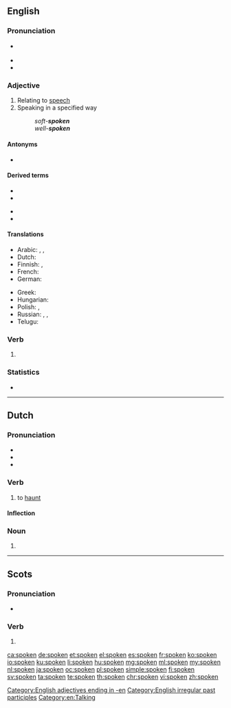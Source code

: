 {{also|spöken}}
==English==
{{wikipedia|dab=spoken}}

===Pronunciation===
* {{a|US}} {{IPA|/ˈspoʊkən/|lang=en}}
* {{audio|en-us-spoken.ogg|Audio (US)|lang=en}}
* {{rhymes|əʊkən|lang=en}}

===Adjective===
{{en-adj}}

# Relating to [[speech]]
# Speaking in a specified way
#: ''soft-'''spoken''' ''
#: ''well-'''spoken''' ''

====Antonyms====
* {{l|en|unspoken}}

====Derived terms====
{{top2}}
* {{l|en|free-spoken}}
* {{l|en|soft-spoken}}
{{mid2}}
* {{l|en|spokenness}}
* {{l|en|unspokenness}}
{{bottom}}

====Translations====
{{trans-top|concerning speech}}
* Arabic: {{t|ar|مَنْطُوق}}, {{t|ar|شَفَهِيّ}}, {{t|ar|مَحْكِيّ}}
* Dutch: {{t+|nl|gesproken}}
* Finnish: {{t+|fi|puhuttu}}, {{t+|fi|puhe|alt=puhe-}}
* French: {{t+|fr|parlé}}
* German: {{t+|de|gesprochen}}
{{trans-mid}}
* Greek: {{t+|el|προφορικός}}
* Hungarian: {{t|hu|beszélt}}
* Polish: {{t|pl|mówiony}}, {{t+|pl|ustny}}
* Russian: {{t+|ru|у́стный}} {{qualifier|oral}}, {{t+|ru|речево́й}} {{qualifier|related to speech}}, {{t+|ru|разгово́рный}} {{qualifier|colloquial}}
* Telugu: {{t+|te|భాషితము}}
{{trans-bottom}}

===Verb===
{{head|en|past participle}}

# {{past participle of|speak|lang=en|nocat=1}}

===Statistics===
* {{rank|religion|dress|degree|917|spoken|stop|moral|mighty}}

[[Category:English adjectives ending in -en]]
[[Category:English irregular past participles]]
[[Category:en:Talking]]

----

==Dutch==

===Pronunciation===
* {{IPA|/ˈspokən/|lang=nl}}
* {{audio|Nl-spoken.ogg|Audio|lang=nl}}
* {{rhymes|oːkən|lang=nl}}

===Verb===
{{nl-verb}}

# to [[haunt]]

====Inflection====
{{nl-conj-wk|spook|spoke}}

===Noun===
{{head|nl|noun plural form}}

# {{nl-noun form of|pl|spook}}

----

==Scots==

===Pronunciation===
* {{IPA|[ˈspokən]|lang=sco}}

===Verb===
{{head|sco|past participle}}

# {{past participle of|speak|lang=sco|nocat=1}}

[[ca:spoken]]
[[de:spoken]]
[[et:spoken]]
[[el:spoken]]
[[es:spoken]]
[[fr:spoken]]
[[ko:spoken]]
[[io:spoken]]
[[ku:spoken]]
[[li:spoken]]
[[hu:spoken]]
[[mg:spoken]]
[[ml:spoken]]
[[my:spoken]]
[[nl:spoken]]
[[ja:spoken]]
[[oc:spoken]]
[[pl:spoken]]
[[simple:spoken]]
[[fi:spoken]]
[[sv:spoken]]
[[ta:spoken]]
[[te:spoken]]
[[th:spoken]]
[[chr:spoken]]
[[vi:spoken]]
[[zh:spoken]]